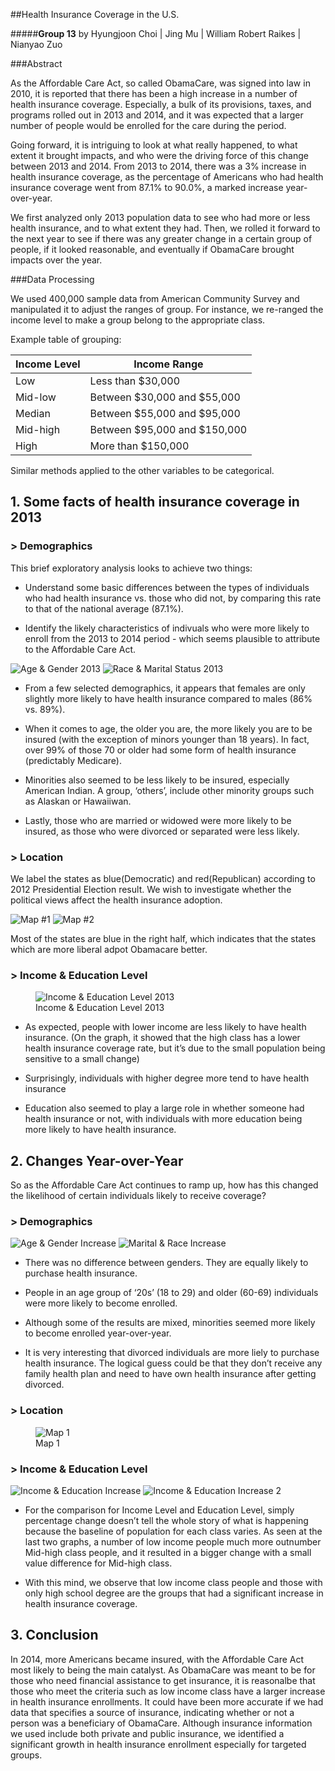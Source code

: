 
<!------->
<!--title: "Health Insurance Coverage Analysis""-->
<!--output: html_document-->
<!------->

<!--```{r setup, include=FALSE}-->
<!--knitr::opts_chunk$set(echo = TRUE)-->
<!--```-->





##Health Insurance Coverage in the U.S. 

#####**Group 13**  by Hyungjoon Choi  |  Jing Mu  |  William Robert Raikes  |  Nianyao Zuo  


###Abstract

As the Affordable Care Act, so called ObamaCare, was signed into law in 2010, it is reported that there has been a high increase in a number of health insurance coverage. Especially, a bulk of its provisions, taxes, and programs rolled out in 2013 and 2014, and it was expected that a larger number of people would be enrolled for the care during the period.

Going forward, it is intriguing to look at what really happened, to what extent it brought impacts, and who were the driving force of this change between 2013 and 2014. From 2013 to 2014, there was a 3% increase in health insurance coverage, as the percentage of Americans who had health insurance coverage went from 87.1% to 90.0%, a marked increase year-over-year.

We first analyzed only 2013 population data to see who had more or less health insurance, and to what extent they had. Then, we rolled it forward to the next year to see if there was any greater change in a certain group of people, if it looked reasonable, and eventually if ObamaCare brought impacts over the year. 


###Data Processing

We used 400,000 sample data from American Community Survey and manipulated it to adjust the ranges of group. For instance, we re-ranged the income level to make a group belong to the appropriate class. 

Example table of grouping:

Income Level |         Income Range
------------ | -----------------------------
Low          | Less than $30,000
Mid-low      | Between $30,000 and $55,000
Median       | Between $55,000 and $95,000
Mid-high     | Between $95,000 and $150,000
High         | More than $150,000

Similar methods applied to the other variables to be categorical.

<!--```{r, include = F}-->
<!--library(choroplethr)-->
<!--library(dplyr)-->
<!--library(readr)-->
<!--library(DT)-->
<!--library(data.table)-->
<!--library(tidyr)-->
<!--library(ggplot2)-->
<!--library(scales)-->
<!--library(cowplot)-->

<!--setwd('E:/OneDrive/Fall 2016/5243 Applied Data Science/Project1') ##change this for your local drive-->
<!--set.seed(4)-->

<!--reread = 2-->
<!--if (reread == 1){-->
<!--  pusa_13<-fread("ss13pusa.csv")-->
<!--  pusb_13<-fread("ss13pusb.csv")-->
<!--  pus_13 <- rbind(pusa_13,pusb_13)-->

<!--  pusa_14<-fread("ss14pusa.csv")-->
<!--  pusb_14<-fread("ss14pusb.csv")-->
<!--  pus_14 <- rbind(pusa_14, pusb_14)-->

<!--  rm(pusa_13, pusb_13, pusa_14, pusb_14)-->

<!--  pus_13selected <- subset(pus_13,select=c('ST','AGEP','WAGP','SEX','RAC1P','MAR','SCHL','HICOV', 'PWGTP','PRIVCOV','PUBCOV'))-->
<!--  pus_13selected$year <- rep(2013, nrow(pus_13selected))-->

<!--  pus_14selected <- subset(pus_14,select=c('ST','AGEP','WAGP','SEX','RAC1P','MAR','SCHL','HICOV', 'PWGTP','PRIVCOV','PUBCOV'))-->
<!--  pus_14selected$year <- rep(2014, nrow(pus_14selected))-->

<!--  pusa <- tbl_df(rbind(pus_13selected, pus_14selected, fill = TRUE))  -->
<!--  pusa$year <- as.factor(pusa$year)-->
<!--  save(pusa, file = 'pusa.csv')-->
  
<!--  reread == 2-->
<!--} else{-->
<!--  pusa <- read.csv('pusa.csv')-->
<!--}-->
<!--```-->

<!--```{r, include = F}-->
<!--#regrouping-->
<!--pusa1 <--->
<!--  pusa %>% -->
<!--  mutate(age = ifelse(AGEP %in% 0:18, "Under 18", ifelse(AGEP %in% 18:29, "20s", ifelse(AGEP %in% 30:39, "30s", ifelse(AGEP %in% 40:49, "40s", ifelse(AGEP %in% 50:59, "50s", ifelse(AGEP %in% 60:69, "60s", "Above 70"))))))) %>%-->
<!--  mutate(income = ifelse(WAGP %in% 0:30000, "Low", ifelse(WAGP %in% 30000:55000, "Mid-low", ifelse(WAGP %in% 55000:95000, "Midian", ifelse(WAGP %in% 95000:150000, "Mid-high", "High")))))%>%-->
<!--  mutate(Gender=ifelse(SEX== 1, "Male", ifelse(SEX== 2, "Female", NA)))%>%-->
<!--  mutate(Race=ifelse(RAC1P==1, "White", ifelse(RAC1P==2, "Black", ifelse(RAC1P==3, "American Indian", ifelse(RAC1P==6, "Asian", "Others")))))%>%-->
<!--  mutate(MARR=ifelse(MAR==1, "Married", ifelse(MAR==2, "Widowed", ifelse(MAR==3, "Divorced", ifelse(MAR==4, "Separated", "Never Married")))))%>%-->
<!--  mutate(Edu=ifelse(SCHL %in% 0:15, "No Highschool", ifelse(SCHL==16, "High School", ifelse(SCHL==17, "GED", ifelse(SCHL %in% 18:19, "College Credit", ifelse(SCHL==21, "Bachelor's", ifelse(SCHL==22, "Master's", ifelse(SCHL==24, "PhD", "Other"))))))))%>%-->
<!--  ungroup()-->

<!--#rearrange the factors-->
<!--pusa1$Gender<-factor(pusa1$Gender, levels=c("Male","Female"))-->
<!--pusa1$income<-factor(pusa1$income, levels=c("Low", "Mid-low", "Midian", "Mid-high", "High"))-->
<!--pusa1$age<-factor(pusa1$age, levels=c("Under 18", "20s", "30s", "40s", "50s", "60s", "Above 70"))-->
<!--pusa1$Edu<-factor(pusa1$Edu, levels=c("No Highschool", "High School", "GED", "College Credit", "Bachelor's", "Master's", "PhD", "Other"))-->
<!--pusa1$Race<-factor(pusa1$Race, levels=c("White", "Black", "American Indian", "Asian", "Others"))-->
<!--```-->



## 1. Some facts of health insurance coverage in 2013
### > Demographics

This brief exploratory analysis looks to achieve two things:

* Understand some basic differences between the types of individuals who had health insurance vs. those who did not, by comparing this rate to that of the national average (87.1%).

* Identify the likely characteristics of indivuals who were more likely to enroll from the 2013 to 2014 period - which seems plausible to attribute to the Affordable Care Act.

<!--```{r, include=F}-->
<!--age13 <- -->
<!--  pusa1 %>% filter(year=="2013") %>%-->
<!--  group_by(year, age) %>% -->
<!--  summarise(percent=round(sum(HICOV==1)/length(HICOV),2))-->


<!--sex13 <- -->
<!--  pusa1 %>% filter(year=="2013") %>%-->
<!--  group_by(year,Gender) %>% -->
<!--  summarise(percent=round(sum(HICOV==1)/length(HICOV),2))-->

<!--race13 <- -->
<!--  pusa1 %>% filter(year=="2013") %>%-->
<!--  group_by(year,Race) %>% -->
<!--  summarise(percent=round(sum(HICOV==1)/length(HICOV),2))-->

<!--mar13 <- -->
<!--  pusa1 %>% filter(year=="2013") %>%-->
<!--  group_by(year,MARR) %>% -->
<!--  summarise(percent=round(sum(HICOV==1)/length(HICOV),2))-->
<!--```-->

![Age & Gender 2013](https://github.com/TZstatsADS/Fall2016-proj1-grp13/blob/master/figs/Age%26Gender%202013.jpeg)
![Race & Marital Status 2013](https://github.com/TZstatsADS/Fall2016-proj1-grp13/blob/master/figs/Marital%26Race%202013.jpeg)

* From a few selected demographics, it appears that females are only slightly more likely to have health insurance compared to males (86% vs. 89%). 

* When it comes to age, the older you are, the more likely you are to be insured (with the exception of minors younger than 18 years). In fact, over 99% of those 70 or older had some form of health insurance (predictably Medicare).

* Minorities also seemed to be less likely to be insured, especially American Indian. A group, 'others', include other minority groups such as Alaskan or Hawaiiwan.

* Lastly, those who are married or widowed were more likely to be insured, as those who were divorced or separated were less likely.



<!--```{r, include=FALSE}-->
<!--    #Age factor-->
<!--p1 <- ggplot(age13,aes(x=age,y=percent,fill=percent))+-->
<!--  scale_fill_gradient("Count", low = "light green", high = "dark green")+-->
<!--  geom_bar(stat="identity")+-->
<!--  labs(title="Health Coverage by Age in 2013") +-->
<!--  ylab("Health Insurance Coverage Rate")+-->
<!--  #theme(legend.position = "none") + -->
<!--  geom_hline(yintercept = 0.8725,colour="red",lty=2) +-->
<!--  scale_y_continuous(labels=percent)+-->
<!--  geom_text(aes(label=percent),colour="black",size=3,vjust=4)+xlab("Age Group") +-->
<!--  theme(plot.title = element_text(size = rel(0.7)))+-->
<!--  theme(axis.text.x = element_text(size=8,face="bold", angle = 30, hjust=1))+-->
<!--  theme(axis.title.x=element_text(size=10, face="bold"))+-->
<!--  theme(axis.text.y = element_text(size=10,face="bold"))+-->
<!--  theme(axis.title.y=element_text(size=10, face="bold"))-->
<!--    #Gender factor-->
<!--p2 <- ggplot(sex13,aes(x=Gender,y=percent,fill=percent))+-->
<!--  scale_fill_gradient("Count", low = "thistle2", high = "red")+-->
<!--  geom_bar(stat="identity")+-->
<!--  labs(title="Health Coverage by Gender in 2013") +-->
<!--  xlab("Gender")+-->
<!--  ylab("Health Insurance Coverage Rate")+-->
<!--  #theme(legend.position = "none") + -->
<!--  geom_hline(yintercept = 0.8725,colour="red",lty=2)+-->
<!--  scale_y_continuous(labels=percent)+-->
<!--  geom_text(aes(label=percent),colour="black",size=3,vjust=4)+-->
<!--  theme(plot.title = element_text(size = rel(0.7)))+-->
<!--  theme(axis.text.x = element_text(size=8,face="bold",angle = 30, hjust=1))+-->
<!--  theme(axis.title.x=element_text(size=10,face="bold"))+-->
<!--  theme(axis.text.y = element_text(size=10,face="bold"))+-->
<!--  theme(axis.title.y=element_text(size=10, face="bold"))-->
<!--```-->


<!--```{r, include=FALSE}-->
<!--#Race factor-->
<!--p3 <- ggplot(race13,aes(x=Race, y=percent,fill=percent))+-->
<!--  scale_fill_gradient("Count", low = "yellow", high = "orange")+-->
<!--  geom_bar(stat="identity")+ggtitle("Health Coverage by Race in 2013") +-->
<!--  #theme(legend.position = "none")+-->
<!--  scale_y_continuous(labels=percent)+-->
<!--  geom_hline(yintercept = 0.8725,colour="red",lty=2) +-->
<!--  geom_text(aes(label=percent),colour="black",size=3,vjust=4)+xlab("Race Group") +-->
<!--  ylab("Health Insurance Coverage Rate")+-->
<!--  theme(plot.title = element_text(size = rel(0.7)))+-->
<!--  theme(axis.text.x = element_text(size=8,face="bold",angle = 30, hjust=1))+-->
<!--  theme(axis.title.x=element_text(size=10,face="bold"))+-->
<!--  theme(axis.text.y = element_text(size=8,face="bold"))+-->
<!--  theme(axis.title.y=element_text(size=10, face="bold"))-->
<!--    #Marital status factor-->
<!--p4 <- ggplot(mar13,aes(x=MARR,y=percent,fill=percent))+-->
<!--  scale_fill_gradient("Count", low = "pink", high = "purple")+-->
<!--  geom_bar(stat="identity")+ggtitle("Health Coverage by Marital Status in 2013") +-->
<!--  #theme(legend.position = "none") +-->
<!--  scale_y_continuous(labels=percent)+-->
<!--  ylab("Health Insurance Coverage Rate")+-->
<!--  geom_hline(yintercept = 0.8725,colour="red",lty=2) +-->
<!--  geom_text(aes(label=percent),colour="black",size=3,vjust=4)+xlab("Marital Status") +-->
<!--  theme(plot.title = element_text(size = rel(0.7)))+-->
<!--  theme(axis.text.x = element_text(size=8,face="bold",angle = 30, hjust=1))+-->
<!--  theme(axis.title.x=element_text(size=10,face="bold"))+-->
<!--  theme(axis.text.y = element_text(size=8,face="bold"))+-->
<!--  theme(axis.title.y=element_text(size=10, face="bold"))-->
<!--```-->
<!--```{r, eval=TRUE, echo=FALSE}-->
<!--plot_grid(p1,p2,ncol=2,rel_heights=c(1,1))-->
<!--```-->
<!--```{r, eval=TRUE, echo=FALSE}-->
<!--plot_grid(p4,p3,ncol=2,rel_heights=c(1,1))-->
<!--```-->



### > Location  

We label the states as blue(Democratic) and red(Republican) according to 2012 Presidential Election result. We wish to investigate whether the political views affect the health insurance adoption.


![Map #1](https://github.com/TZstatsADS/Fall2016-proj1-grp13/blob/master/figs/Rplot21.png)
![Map #2](https://github.com/TZstatsADS/Fall2016-proj1-grp13/blob/master/figs/Rplot19.png)


<!--```{r, include = F}-->

<!--statename <- fread("statenames.csv")-->
<!--statename <- tbl_df(statename)-->
<!--statename$name <- as.character(tolower(statename$name))-->
<!--ST <- pus$ST-->
<!--for(i in 1:dim(pus)[1]){-->
<!--  ST[i] <-statename[statename$code==ST[i],2] -->
<!--}-->
<!--ST <- as.character(ST)-->
<!--pusa1$state <- ST-->

<!--vote <- as.factor(c(2,2,2,2,1,1,1,1,1,1,2,1,2,1,2,1,2,2,2,1,1,1,1,1,2,2,2,2,-->
<!--                    1,1,1,1,1,2,2,1,2,1,1,1,2,2,2,2,2,1,1,1,2,1,2))-->
<!--levels(vote) <- c('Democratic', 'Republican')-->


<!--heal_ins13 <- subset(pusa1[pusa1$year=='2013',], select = c('state', 'PWGTP', 'HICOV', 'PRIVCOV', 'PUBCOV'))-->
<!--heal_ins14 <- subset(pusa1[pusa1$year=='2014',], select = c('state', 'PWGTP', 'HICOV', 'PRIVCOV', 'PUBCOV'))-->

<!--heal_ins13 <- heal_ins13 %>%-->
<!--  mutate(HICOV = ifelse(HICOV == 2, 0, 1)) %>%-->
<!--  mutate(PRIVCOV = ifelse(PRIVCOV == 2, 0, 1)) %>%-->
<!--  mutate(PUBCOV = ifelse(PUBCOV == 2, 0, 1))-->
<!--heal_ins14 <- heal_ins14 %>%-->
<!--  mutate(HICOV = ifelse(HICOV == 2, 0, 1)) %>%-->
<!--  mutate(PRIVCOV = ifelse(PRIVCOV == 2, 0, 1)) %>%-->
<!--  mutate(PUBCOV = ifelse(PUBCOV == 2, 0, 1))-->
<!--state_pop13 <- heal_ins13 %>%-->
<!--  group_by(ST) %>%-->
<!--  summarise(count = n())#State population in 2013-->
<!--state_ins_pop13 <- heal_ins13 %>%-->
<!--  group_by(ST) %>%-->
<!--  summarise(count = n(),perc_hc_weighted = weighted.mean(HICOV, w = PWGTP, na.rm = T))#State population with insurance in 2013-->
<!--state_pop14 <- heal_ins14 %>%-->
<!--  group_by(state) %>%-->
<!--  summarise(count = n())#State population in 2014-->
<!--state_ins_pop14 <- heal_ins14 %>%-->
<!--  group_by(state) %>%-->
<!--  summarise(count = n(),perc_hc_weighted = weighted.mean(HICOV, w = PWGTP, na.rm = T))#State population with insurance in 2014-->
<!--state_priv13 <- heal_ins13 %>%-->
<!--  group_by(state) %>%-->
<!--  summarise(count = n(),perc_hc_weighted = weighted.mean(PRIVCOV, w = PWGTP, na.rm = T))#State population with PRIVATE insurance in 2013-->
<!--state_priv14 <- heal_ins14 %>%-->
<!--  group_by(state) %>%-->
<!--  summarise(count = n(),perc_hc_weighted = weighted.mean(PRIVCOV, w = PWGTP, na.rm = T))#State population with PRIVATE insurance in 2014-->
<!--state_pub13 <- heal_ins13 %>%-->
<!--  group_by(state) %>%-->
<!--  summarise(count = n(),perc_hc_weighted = weighted.mean(PUBCOV, w = PWGTP, na.rm = T))#State population with PUBLIC insurance in 2013-->
<!--state_pub14 <- heal_ins14 %>%-->
<!--  group_by(state) %>%-->
<!--  summarise(count = n(),perc_hc_weighted = weighted.mean(PUBCOV, w = PWGTP, na.rm = T))#State population with PUBLIC insurance in 2014-->



<!--us <- map_data("state")-->
<!-- #2013  private insurance coverage percent map-->
<!--statep_priv13 <- ggplot() +-->
<!--         geom_map(data=us, map=us,aes(x=long, y=lat, map_id=region),-->
<!--                    fill="#ffffff", color="#ffffff", size=0.15) + -->
<!--                    geom_map(data=state_priv13, map=us,aes(fill=perc_hc_weighted, map_id=state),-->
<!--                    color="#ffffff", size=0.15) + -->
<!--                    scale_fill_continuous(low='yellow', high='purple', -->
<!--                    guide='colorbar')+ggtitle("The Percentage of Private Insurance Coverage by State 2013")+        -->
<!--         theme(axis.text=element_blank(),axis.ticks=element_blank(),-->
<!--         axis.title=element_blank())+theme(legend.text=element_text(size=8))-->
<!--#2013  public insurance coverage percent map-->
<!--statep_pub13 <- ggplot() +-->
<!--         geom_map(data=us, map=us,aes(x=long, y=lat, map_id=region),-->
<!--                    fill="#ffffff", color="#ffffff", size=0.15) + -->
<!--                    geom_map(data=state_pub13, map=us,aes(fill=perc_hc_weighted, map_id=state),-->
<!--                    color="#ffffff", size=0.15) + -->
<!--                    scale_fill_continuous(low='yellow', high='purple', -->
<!--                    guide='colorbar')+ggtitle("The Percentage of Public Insurance Coverage by State 2013")+        -->
<!--         theme(axis.text=element_blank(),axis.ticks=element_blank(),-->
<!--         axis.title=element_blank())+theme(legend.text=element_text(size=8))-->



<!--ins13 <- cbind(-->
<!--statename[-52,], vote, state_pop13$count, state_ins_pop13$perc_hc_weighted,-->
<!--               state_priv13$perc_hc_weighted, state_pub13$perc_hc_weighted)#combine 2013 data-->
<!--ins14 <- cbind(-->
<!--statename[-52,], vote, state_pop14$count, state_ins_pop14$perc_hc_weighted,-->
<!--               state_priv14$perc_hc_weighted, state_pub14$perc_hc_weighted)#combine 2014 data-->
<!--colnames(ins13) <- c('state', 'name', 'abbr', 'vote', 'pop', 'ins_per',-->
<!--                     'priv_per', 'pub_per')#assign column name for 2013 data-->
<!--colnames(ins14) <- c('state', 'name', 'abbr', 'vote', 'pop', 'ins_per',-->
<!--                     'priv_per', 'pub_per')#assign column name for 2014 data-->
<!--```-->

<!--```{r}-->
<!--ggplot(ins13, aes(x=reorder(abbr,ins_per), y=ins_per, fill=factor(vote)))+-->
<!--  geom_bar(stat='identity')+scale_fill_manual(name='2012 Election results', values=c('blue','red'))+-->
<!--  ylab("Percentage")+xlab("States")+ggtitle("Percentage of People Having Health Insurance in 2013")-->
<!--```-->
Most of the states are blue in the right half, which indicates that the states which are more liberal adpot Obamacare better.

<!--```{r}-->
<!--#####Heat map(difference between public and private)-->
<!--priv_cov13 <- subset(ins13, select = c('name','priv_per'))-->
<!--priv_cov13$name <- tolower(priv_cov13$name)-->
<!--colnames(priv_cov13) <- c('region', 'value')-->
<!--pm1 <- state_choropleth(priv_cov13, title='Percentage of Private Health Insurance Coverage 2013')-->

<!--pub_cov13 <- subset(ins13, select = c('name','pub_per'))-->
<!--pub_cov13$name <- tolower(pub_cov13$name)-->
<!--colnames(pub_cov13) <- c('region', 'value')-->
<!--pm2 <- state_choropleth(pub_cov13, title='Percentage of Public Health Insurance Coverage 2013')-->
<!--plot_grid(pm1,pm2,ncol=2,rel_heights=c(1,1))-->
<!--#############-->
<!--```-->

### > Income & Education Level

![Income & Education Level 2013](https://github.com/TZstatsADS/Fall2016-proj1-grp13/blob/master/figs/Income%26Edu%202013.jpeg)

<!--```{r, eval=TRUE, echo=FALSE}-->
<!--    #Income factor-->
<!--income13 <- -->
<!--  pusa1 %>% filter(year=="2013") %>%-->
<!--  group_by(year, income) %>% -->
<!--  summarise(percent=round(sum(HICOV==1)/length(HICOV),3))-->
<!--    #Education factor-->
<!--Edu13 <- -->
<!--  pusa1 %>% filter(year=="2013") %>%-->
<!--  group_by(year, Edu) %>% -->
<!--  summarise(percent=round(sum(HICOV==1)/length(HICOV),3))-->

<!--  #Graphs-->
<!--    #Income factor-->
<!--p5 <- ggplot(income13,aes(x=income,y=percent,fill=percent))+-->
<!--  scale_fill_gradient("Count", low = "pink", high = "purple")+-->
<!--  geom_bar(stat="identity")+ggtitle("Health Coverage by Income Level in 2013") +-->
<!--  #theme(legend.position = "none") +-->
<!--  scale_y_continuous(labels=percent)+-->
<!--  ylab("Health Insurance Coverage Rate")+-->
<!--  geom_hline(yintercept = 0.8725,colour="red",lty=2) +-->
<!--  geom_text(aes(label=percent),colour="black",size=3,vjust=4)+xlab("Income Level") +-->
<!--  theme(plot.title = element_text(size = rel(0.7)))+-->
<!--  theme(axis.text.x = element_text(size=8,face="bold",angle = 30, hjust=1))+-->
<!--  theme(axis.title.x=element_text(size=10,face="bold"))+-->
<!--  theme(axis.text.y = element_text(size=8,face="bold"))+-->
<!--  theme(axis.title.y=element_text(size=10, face="bold"))-->
<!--    #Education factor-->
<!--p6 <- ggplot(Edu13,aes(x=Edu,y=percent,fill=percent))+-->
<!--  scale_fill_gradient("Count", low = "light green", high = "dark green")+-->
<!--  geom_bar(stat="identity")+ggtitle("Health Coverage by Education Level") +-->
<!--  #theme(legend.position = "none") +-->
<!--  scale_y_continuous(labels=percent)+-->
<!--  ylab("Health Insurance Coverage Rate")+-->
<!--  geom_hline(yintercept = 0.8725,colour="red",lty=2) +-->
<!--  geom_text(aes(label=percent),colour="black",size=3,vjust=4)+xlab("Education Level") +-->
<!--  theme(plot.title = element_text(size = rel(0.7)))+-->
<!--  theme(axis.text.x = element_text(size=8,face="bold",angle = 30, hjust=1))+-->
<!--  theme(axis.title.x=element_text(size=10,face="bold"))+-->
<!--  theme(axis.text.y = element_text(size=8,face="bold"))+-->
<!--  theme(axis.title.y=element_text(size=10, face="bold"))-->
<!--     #Combine-->
<!--plot_grid(p5,p6,ncol=2,rel_heights=c(1,1))-->
<!--```-->

* As expected, people with lower income are less likely to have health insurance. (On the graph, it   showed that the high class has a lower health insurance coverage rate, but it's due to the small    population being sensitive to a small change)

* Surprisingly, individuals with higher degree more tend to have health insurance

* Education also seemed to play a large role in whether someone had health insurance or not, with     individuals with more education being more likely to have health insurance.



## 2. Changes Year-over-Year

So as the Affordable Care Act continues to ramp up, how has this changed the likelihood of certain individuals likely to receive coverage?

### > Demographics

![Age & Gender Increase](https://github.com/TZstatsADS/Fall2016-proj1-grp13/blob/master/figs/Age%26Gender_increase.jpeg)
![Marital & Race Increase](https://github.com/TZstatsADS/Fall2016-proj1-grp13/blob/master/figs/Marital%26Race_increase.jpeg)

<!--```{r, include=FALSE}-->
<!--    #Age factor-->
<!--age_gp <--->
<!--  pusa1 %>% -->
<!--  group_by(year, HICOV, age) %>%-->
<!--  summarise(n()) %>%-->
<!--  spread('year', 'n()') %>%-->
<!--  mutate(delta = round((`2014` - `2013`)/`2013`,3))-->
<!--    #Gender factor-->
<!--sex_gp <--->
<!--  pusa1 %>% group_by(year, HICOV, Gender) %>%-->
<!--  summarise(n()) %>%-->
<!--  spread('year', 'n()') %>%-->
<!--  mutate(delta = round((`2014` - `2013`)/`2013`,3))-->
<!--    #Race factor-->
<!--race_gp <--->
<!--  pusa1 %>% group_by(year, HICOV, Race) %>%-->
<!--  summarise(n()) %>%-->
<!--  spread('year', 'n()') %>%-->
<!--  mutate(delta = round((`2014` - `2013`)/`2013`,3))-->
<!--    #Marital Status factor-->
<!--marital_gp <- -->
<!--  pusa1 %>% -->
<!--  group_by(year, HICOV, MARR) %>%-->
<!--  summarise(n()) %>%-->
<!--  spread('year', 'n()') %>%-->
<!--  mutate(delta = round((`2014` - `2013`)/`2013`,3))-->

<!--  #Graphs-->
<!--    #Age factor-->
<!--p21 <- ggplot(age_gp[age_gp$HICOV==1,],aes(x=age,y=delta, fill=delta))+-->
<!--  scale_fill_gradient("Count", low = "light green", high = "dark green")+-->
<!--  geom_bar(stat="identity")+ggtitle("Increase in Health Coverage by Age") +-->
<!--  #theme(legend.position = "none") + -->
<!--  geom_hline(yintercept = 0.0286,colour="red",lty=2) +-->
<!--  scale_y_continuous(labels=percent)+-->
<!--  geom_text(aes(label=delta),colour="black",size=3,vjust=1.4)+xlab("Age Group") +-->
<!--  ylab("Health Coverage Increase Rate")+-->
<!--  theme(plot.title = element_text(size = rel(0.7)))+-->
<!--  theme(axis.text.x = element_text(size=8,face="bold",angle = 30, hjust=1))+-->
<!--  theme(axis.title.x=element_text(size=10,face="bold"))+-->
<!--  theme(axis.text.y = element_text(size=8,face="bold"))+-->
<!--  theme(axis.title.y=element_text(size=10, face="bold"))-->
<!--    #Gender factor-->
<!--p22 <- ggplot(sex_gp[sex_gp$HICOV==1,],aes(x=Gender,y=delta,fill=delta))+-->
<!--  scale_fill_gradient("Count", low = "thistle2", high = "red")+-->
<!--  geom_bar(stat="identity")+ggtitle("Increase in Health Coverage by Gender") +-->
<!--  ylab("Health Coverage Increase Rate")+-->
<!--  #theme(legend.position = "none") + -->
<!--  geom_hline(yintercept = 0.0286,colour="red",lty=2) +-->
<!--  scale_y_continuous(labels=percent)+-->
<!--  geom_text(aes(label=delta),colour="black",size=3,vjust=2) +-->
<!--  theme(plot.title = element_text(size = rel(0.7)))+-->
<!--  theme(axis.text.x = element_text(size=8,face="bold",angle = 30, hjust=1))+-->
<!--  theme(axis.title.x=element_text(size=10,face="bold"))+-->
<!--  theme(axis.text.y = element_text(size=8,face="bold"))+-->
<!--  theme(axis.title.y=element_text(size=10, face="bold"))-->
<!--    #Race factor-->
<!--p23 <- ggplot(race_gp[race_gp$HICOV==1,],aes(x=Race,y=delta,fill=delta))+-->
<!--  scale_fill_gradient("Count", low = "yellow", high = "orange")+-->
<!--  geom_bar(stat="identity")+ggtitle("Increase in Health Coverage by Race") +-->
<!--  ylab("Health Coverage Increase Rate")+-->
<!--  #theme(legend.position = "none") +-->
<!--  scale_y_continuous(labels=percent)+-->
<!--  geom_hline(yintercept = 0.0286,colour="red",lty=2) +-->
<!--  geom_text(aes(label=delta),colour="black",size=3,vjust=2)+xlab("Race Group") +-->
<!--  theme(plot.title = element_text(size = rel(0.7)))+-->
<!--  theme(axis.text.x = element_text(size=8,face="bold",angle = 30, hjust=1))+-->
<!--  theme(axis.title.x=element_text(size=10,face="bold"))+-->
<!--  theme(axis.text.y = element_text(size=8,face="bold"))+-->
<!--  theme(axis.title.y=element_text(size=10, face="bold"))-->
<!--    #Marital Status factor-->
<!--p24 <- ggplot(marital_gp[marital_gp$HICOV==1,],aes(x=MARR,y=delta,fill=delta))+-->
<!--  scale_fill_gradient("Count", low = "pink", high = "purple")+-->
<!--  geom_bar(stat="identity")+ggtitle("Increase in Health Coverage by Marital Status") +-->
<!--  ylab("Health Coverage Increase Rate")+-->
<!--  #theme(legend.position = "none") +-->
<!--  scale_y_continuous(labels=percent)+-->
<!--  geom_hline(yintercept = 0.0286,colour="red",lty=2) +-->
<!--  geom_text(aes(label=delta),colour="black",size=3,vjust=1.37)+xlab("Marital Status")+-->
<!--  theme(plot.title = element_text(size = rel(0.7)))+-->
<!--  theme(axis.text.x = element_text(size=8,face="bold",angle = 30, hjust=1))+-->
<!--  theme(axis.title.x=element_text(size=10,face="bold"))+-->
<!--  theme(axis.text.y = element_text(size=8,face="bold"))+-->
<!--  theme(axis.title.y=element_text(size=10, face="bold"))-->
<!--```-->
<!--```{r, eval=TRUE, echo=FALSE}-->
<!--plot_grid(p21,p22,ncol=2,rel_heights=c(1,1))-->
<!--plot_grid(p24,p23,ncol=2,rel_heights=c(1,1))-->
<!--```-->

* There was no difference between genders. They are equally likely to purchase health insurance.

* People in an age group of '20s' (18 to 29) and older (60-69) individuals were more likely to become enrolled.

* Although some of the results are mixed, minorities seemed more likely to become enrolled year-over-year.

* It is very interesting that divorced individuals are more liely to purchase health insurance. The logical   guess could be that they don't receive any family health plan and need to have own health insurance after getting divorced.
  
  
### > Location

![Map 1](https://github.com/TZstatsADS/Fall2016-proj1-grp13/blob/master/figs/Rplot20.png)



<!--```{r}-->
<!--state_gp <--->
<!--  pusa1 %>% group_by(year, HICOV, state) %>%-->
<!--  summarise(n()) %>%-->
<!--  spread('year', 'n()') %>%-->
<!--  mutate(delta = (`2014` - `2013`)/`2013`)-->
<!--statep_gp <- ggplot() +-->
<!--  geom_map(data=us, map=us,aes(x=long, y=lat, map_id=region),-->
<!--           fill="#ffffff", color="#ffffff", size=0.15) + -->
<!--  geom_map(data=state_gp[state_gp$HICOV==1,], map=us,aes(fill=delta, map_id=state),-->
<!--           color="#ffffff", size=0.15) + -->
<!--  scale_fill_continuous(low='yellow', high='darkorange', -->
<!--                    guide='colorbar')+ggtitle("The Percentage increase in Health Insurance Coverage by State")+        -->
<!--  theme(axis.text=element_blank(),axis.ticks=element_blank(),-->
<!--        axis.title=element_blank())-->
<!--```-->







### > Income & Education Level

![Income & Education Increase](https://github.com/TZstatsADS/Fall2016-proj1-grp13/blob/master/figs/Income%26Edu_increase.jpeg)
![Income & Education Increase 2](https://github.com/TZstatsADS/Fall2016-proj1-grp13/blob/master/figs/Income%26Edu_value_Inc.jpeg)


<!--```{r, eval=TRUE, echo=FALSE}-->
<!--#Income factor-->
<!--income_gp <--->
<!--  pusa1 %>% -->
<!--  group_by(year, HICOV, income) %>%-->
<!--  summarise(n()) %>%-->
<!--  spread('year', 'n()') %>%-->
<!--  mutate(delta = round((`2014` - `2013`)/`2013`,3))-->
<!--#Education factor-->
<!--education_gp <--->
<!--  pusa1 %>% -->
<!--  group_by(year, HICOV, Edu) %>%-->
<!--  summarise(n()) %>%-->
<!--  spread('year', 'n()') %>%-->
<!--  mutate(delta =round((`2014` - `2013`)/`2013`,3))-->

<!--#Graphs-->
<!--p25 <- ggplot(na.omit(income_gp[income_gp$HICOV==1,]),aes(x=income,y=delta,fill=delta))+-->
<!--  scale_fill_gradient("Count", low = "pink", high = "purple")+-->
<!--  geom_bar(stat="identity")+ggtitle("Increase in Health Coverage by Income") +-->
<!--  ylab("Health Coverage Increase Rate")+-->
<!--  #theme(legend.position = "none") +-->
<!--  scale_y_continuous(labels=percent)+-->
<!--  geom_hline(yintercept = 0.0286,colour="red",lty=2) +-->
<!--  geom_text(aes(label=delta),colour="black",size=3,vjust=2)+xlab("Income Level")+-->
<!--  theme(plot.title = element_text(size = rel(0.7)))+-->
<!--  theme(axis.text.x = element_text(size=8,face="bold",angle = 30, hjust=1))+-->
<!--  theme(axis.title.x=element_text(size=10,face="bold"))+-->
<!--  theme(axis.text.y = element_text(size=8,face="bold"))+-->
<!--  theme(axis.title.y=element_text(size=10, face="bold"))-->

<!--p26 <- ggplot(na.omit(education_gp[education_gp$HICOV==1,]),aes(x=Edu,y=delta,fill=delta))+-->
<!--  scale_fill_gradient("Count", low = "light green", high = "dark green")+-->
<!--  geom_bar(stat="identity")+ggtitle("Increase in Health Coverage by Education") +-->
<!--  ylab("Health Coverage Increase Rate")+-->
<!--  #theme(legend.position = "none") +-->
<!--  scale_y_continuous(labels=percent)+-->
<!--  geom_hline(yintercept = 0.0286,colour="red",lty=2) +-->
<!--  geom_text(aes(label=delta),colour="black",size=3,vjust=2)+xlab("Education Level")+-->
<!--  theme(plot.title = element_text(size = rel(0.7)))+-->
<!--  theme(axis.text.x = element_text(size=8,face="bold",angle = 30, hjust=1))+-->
<!--  theme(axis.title.x=element_text(size=10,face="bold"))+-->
<!--  theme(axis.text.y = element_text(size=8,face="bold"))+-->
<!--  theme(axis.title.y=element_text(size=10, face="bold"))-->

<!--plot_grid(p25,p26,ncol=2,rel_heights=c(1,1))-->
<!--```-->

<!--```{r, eval=TRUE, echo=FALSE}-->
<!--Hi_yr13<-subset(pusa1, !is.na(HICOV) & year==2013 & HICOV ==1)-->
<!--Hi_yr14<-subset(pusa1, !is.na(HICOV) & year==2014 & HICOV ==1)-->

<!--HI13<-aggregate(Hi_yr13$HICOV, by=list(Hi_yr13$income), FUN=length)-->
<!--colnames(HI13)<-c("Income", "2013")-->
<!--HI14<-aggregate(Hi_yr14$HICOV, by=list(Hi_yr14$income), FUN=length)-->
<!--colnames(HI14)<-c("Income","2014")-->
<!--Inc_HIC<-merge(HI13, HI14, by="Income")-->

<!--Edu13<-aggregate(Hi_yr13$HICOV, by=list(Hi_yr13$Edu), FUN=length)-->
<!--colnames(Edu13)<-c("Education", "2013")-->
<!--Edu14<-aggregate(Hi_yr14$HICOV, by=list(Hi_yr14$Edu), FUN=length)-->
<!--colnames(Edu14)<-c("Education","2014")-->
<!--Inc_Edu<-merge(Edu13, Edu14, by="Education")-->

<!--#Graphs-->
<!--p10<-ggplot(melt(Inc_HIC,id="Income"), aes(x=Income, y=value, fill= variable))+-->
<!--  geom_bar(stat="identity", position="dodge")+-->
<!--  labs(title="Increase in Health Insurance by Income Level", fill="")+-->
<!--  xlab("Income Level")+-->
<!--  ylab("Number of Health Insurance")+-->
<!--  theme(plot.title = element_text(size = rel(0.7)))+-->
<!--  theme(axis.text.x = element_text(size=8,face="bold",angle = 30, hjust=1))+-->
<!--  theme(axis.title.x=element_text(size=10,face="bold"))+-->
<!--  theme(axis.text.y = element_text(size=8,face="bold"))+-->
<!--  theme(axis.title.y=element_text(size=10, face="bold"))-->

<!--p11<-ggplot(melt(Inc_Edu,id="Education"), aes(x=Education, y=value, fill= variable))+-->
<!--  geom_bar(stat="identity", position="dodge")+-->
<!--  labs(title="Increase in Health Coverage by Education Level", fill="")+-->
<!--  xlab("Education Level")+-->
<!--  ylab("Number of Health Insurance")+-->
<!--  theme(plot.title = element_text(size = rel(0.7)))+-->
<!--  theme(axis.text.x = element_text(size=8,face="bold",angle = 30, hjust=1))+-->
<!--  theme(axis.title.x=element_text(size=10,face="bold"))+-->
<!--  theme(axis.text.y = element_text(size=8,face="bold"))+-->
<!--  theme(axis.title.y=element_text(size=10, face="bold"))-->
  
<!--plot_grid(p10,p11,ncol=2,rel_heights=c(2,1))-->
<!--```-->

* For the comparison for Income Level and Education Level, simply percentage change doesn't tell the whole story of what is happening because the baseline of population for each class varies. As seen at the last two graphs, a number of low income people much more outnumber Mid-high class people, and it resulted in a bigger change with a small value difference for Mid-high class. 

* With this mind, we observe that low income class people and those with only high school degree are the groups that had a significant increase in health insurance coverage.




## 3. Conclusion

In 2014, more Americans became insured, with the Affordable Care Act most likely to being the main catalyst. As ObamaCare was meant to be for those who need financial assistance to get insurance, it is reasonalbe that those who meet the criteria such as low income class have a larger increase in health insurance enrollments. It could have been more accurate if we had data that specifies a source of insurance, indicating whether or not a person was a beneficiary of ObamaCare. Although insurance information we used include both private and public insurance, we identified a significant growth in health insurance enrollment especially for targeted groups. 
